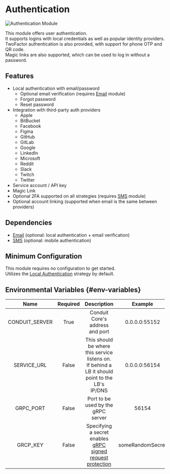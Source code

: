 # Authentication

![Authentication Module](/v0.15/modules/authentication/admin/overview.png)

This module offers user authentication.<br />
It supports logins with local credentials as well as popular identity providers.<br />
TwoFactor authentication is also provided, with support for phone OTP and QR code. <br />
Magic links are also supported, which can be used to log in without a password.



## Features

- Local authentication with email/password
  - Optional email verification (requires [Email](../email/email.mdx) module)
  - Forgot password
  - Reset password
- Integration with third-party auth providers
  - Apple
  - BitBucket
  - Facebook
  - Figma
  - GitHub
  - GitLab
  - Google
  - LinkedIn
  - Microsoft
  - Reddit
  - Slack
  - Twitch
  - Twitter
- Service account / API key
- Magic Link
- Optional 2FA supported on all strategies (requires [SMS](../sms/sms.mdx) module)
- Optional account linking (supported when email is the same between providers)

## Dependencies

- [Email](../email/email.mdx) (optional: local authentication + email verification)
- [SMS](../sms/sms.mdx) (optional: mobile authentication)

## Minimum Configuration

This module requires no configuration to get started.<br />
Utilizes the [Local Authentication](./strategies/#local) strategy by default.

## Environmental Variables {#env-variables}

|  Name          | Required |  Description                                  |  Example      |
| :------------: | :------: | :-------------------------------------------: | :-----------: |
| CONDUIT_SERVER |  True    | Conduit Core's address and port               | 0.0.0.0:55152 |
| SERVICE_URL    |  False   | This should be where this service listens on. If behind a LB it should point to the LB's IP/DNS | 0.0.0.0:56154 |
| GRPC_PORT      |  False   | Port to be used by the gRPC server            | 56154         |
| GRCP_KEY       |  False   | Specifying a secret enables [gRPC signed request protection](../../core#grpc-request-protection) | someRandomSecret |
